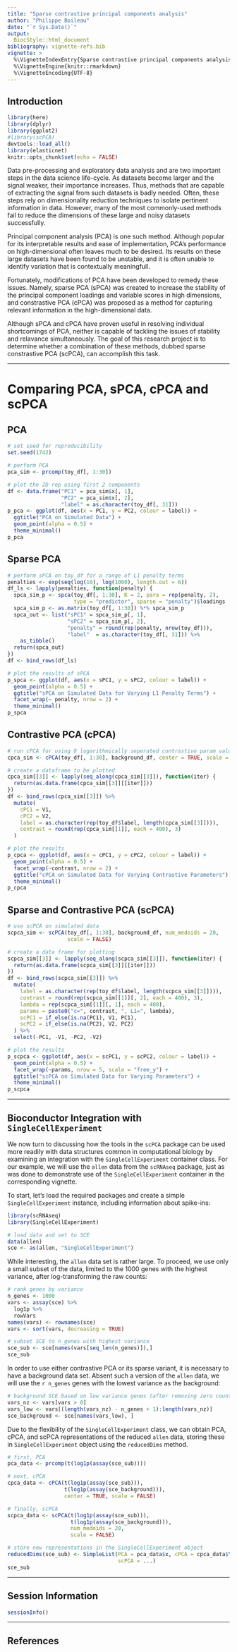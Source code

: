 ```yaml
---
title: "Sparse contrastive principal components analysis"
author: "Philippe Boileau"
date: "`r Sys.Date()`"
output:
  BiocStyle::html_document
bibliography: vignette-refs.bib
vignette: >
  %\VignetteIndexEntry{Sparse contrastive principal components analysis}
  %\VignetteEngine{knitr::rmarkdown}
  %\VignetteEncoding{UTF-8}
---
```


## Introduction

```r
library(here)
library(dplyr)
library(ggplot2)
#library(scPCA)
devtools::load_all()
library(elasticnet)
knitr::opts_chunk$set(echo = FALSE)
```

Data pre-processing and exploratory data analysis and are two important steps in
the data science life-cycle. As datasets become larger and the signal weaker,
their importance increases. Thus, methods that are capable of extracting the
signal from such datasets is badly needed. Often, these steps rely on
dimensionality reduction techniques to isolate pertinent information in data.
However, many of the most commonly-used methods fail to reduce the dimensions of
these large and noisy datasets successfully.

Principal component analysis (PCA) is one such method. Although popular for its
interpretable results and ease of implementation, PCA's performance on
high-dimensional often leaves much to be desired. Its results on these large
datasets have been found to be unstable, and it is often unable to identify
variation that is contextually meaningfull.

Fortunately, modifications of PCA have been developed to remedy these issues.
Namely, sparse PCA (sPCA) was created to increase the stability of the principal
component loadings and variable scores in high dimensions, and constrastive PCA
(cPCA) was proposed as a method for capturing relevant information in the
high-dimensional data.

Although sPCA and cPCA have proven useful in resolving individual shortcomings
of PCA, neither is capable of tackling the issues of stability and relavance
simultaneously. The goal of this research project is to determine whether a
combination of these methods, dubbed sparse constrastive PCA (scPCA), can
accomplish this task.

---

# Comparing PCA, sPCA, cPCA and scPCA

## PCA

```r
# set seed for reproducibility
set.seed(1742)

# perform PCA
pca_sim <- prcomp(toy_df[, 1:30])

# plot the 2D rep using first 2 components
df <- data.frame("PC1" = pca_sim$x[, 1],
                 "PC2" = pca_sim$x[, 2],
                 "label" = as.character(toy_df[, 31]))
p_pca <- ggplot(df, aes(x = PC1, y = PC2, colour = label)) +
  ggtitle("PCA on Simulated Data") +
  geom_point(alpha = 0.5) +
  theme_minimal()
p_pca
```

## Sparse PCA

```r
# perform sPCA on toy_df for a range of L1 penalty terms
penalties <- exp(seq(log(10), log(1000), length.out = 6))
df_ls <- lapply(penalties, function(penalty) {
  spca_sim_p <- spca(toy_df[, 1:30], K = 2, para = rep(penalty, 2),
                     type = "predictor", sparse = "penalty")$loadings
  spca_sim_p <- as.matrix(toy_df[, 1:30]) %*% spca_sim_p
  spca_out <- list("sPC1" = spca_sim_p[, 1],
                   "sPC2" = spca_sim_p[, 2],
                   "penalty" = round(rep(penalty, nrow(toy_df))),
                   "label"  = as.character(toy_df[, 31])) %>%
    as_tibble()
  return(spca_out)
})
df <- bind_rows(df_ls)

# plot the results of sPCA
p_spca <- ggplot(df, aes(x = sPC1, y = sPC2, colour = label)) +
  geom_point(alpha = 0.5) +
  ggtitle("sPCA on Simulated Data for Varying L1 Penalty Terms") +
  facet_wrap(~ penalty, nrow = 2) +
  theme_minimal()
p_spca
```

## Contrastive PCA (cPCA)

```r
# run cPCA for using 8 logarithmically seperated contrastive param values
cpca_sim <- cPCA(toy_df[, 1:30], background_df, center = TRUE, scale = FALSE)

# create a dataframe to be plotted
cpca_sim[[3]] <- lapply(seq_along(cpca_sim[[3]]), function(iter) {
  return(as.data.frame(cpca_sim[[3]][[iter]]))
})
df <- bind_rows(cpca_sim[[3]]) %>%
  mutate(
    cPC1 = V1,
    cPC2 = V2,
    label = as.character(rep(toy_df$label, length(cpca_sim[[3]]))),
    contrast = round(rep(cpca_sim[[1]], each = 400), 3)
  )

# plot the results
p_cpca <- ggplot(df, aes(x = cPC1, y = cPC2, colour = label)) +
  geom_point(alpha = 0.5) +
  facet_wrap(~contrast, nrow = 2) +
  ggtitle("cPCA on Simulated Data for Varying Contrastive Parameters") +
  theme_minimal()
p_cpca
```

## Sparse and Contrastive PCA (scPCA)

```r
# use scPCA on simulated data
scpca_sim <- scPCA(toy_df[, 1:30], background_df, num_medoids = 20,
                   scale = FALSE)

# create a data frame for plotting
scpca_sim[[3]] <- lapply(seq_along(scpca_sim[[3]]), function(iter) {
  return(as.data.frame(scpca_sim[[3]][[iter]]))
})
df <- bind_rows(scpca_sim[[3]]) %>%
  mutate(
    label = as.character(rep(toy_df$label, length(scpca_sim[[3]]))),
    contrast = round(rep(scpca_sim[[1]][, 2], each = 400), 3),
    lambda = rep(scpca_sim[[1]][, 1], each = 400),
    params = paste0("c=", contrast, ", L1=", lambda),
    scPC1 = if_else(is.na(PC1), V1, PC1),
    scPC2 = if_else(is.na(PC2), V2, PC2)
  ) %>%
  select(-PC1, -V1, -PC2, -V2)

# plot the results
p_scpca <- ggplot(df, aes(x = scPC1, y = scPC2, colour = label)) +
  geom_point(alpha = 0.5) +
  facet_wrap(~params, nrow = 5, scale = "free_y") +
  ggtitle("scPCA on Simulated Data for Varying Parameters") +
  theme_minimal()
p_scpca
```

---

## Bioconductor Integration with `SingleCellExperiment`

We now turn to discussing how the tools in the `scPCA` package can be used more
readily with data structures common in computational biology by examining an
integration with the `SingleCellExperiment` container class. For our example, we
will use the `allen` data from the `scRNAseq` package, just as was done to
demonstrate use of the `SingleCellExperiment` container in the corresponding
vignette.

To start, let's load the required packages and create a simple
`SingleCellExperiment` instance, including information about spike-ins:

```r
library(scRNAseq)
library(SingleCellExperiment)

# load data and set to SCE
data(allen)
sce <- as(allen, "SingleCellExperiment")
```

While interesting, the `allen` data set is rather large. To proceed, we use only
a small subset of the data, limited to the 1000 genes with the highest variance,
after log-transforming the raw counts:

```r
# rank genes by variance
n_genes <- 1000
vars <- assay(sce) %>%
  log1p %>%
  rowVars
names(vars) <- rownames(sce)
vars <- sort(vars, decreasing = TRUE)

# subset SCE to n_genes with highest variance
sce_sub <- sce[names(vars[seq_len(n_genes)]),]
sce_sub
```

In order to use either contrastive PCA or its sparse variant, it is necessary to
have a background data set. Absent such a version of the `allen` data, we will
use the `r n_genes` genes with the lowest variance as the background:

```r
# background SCE based on low variance genes (after removing zero counts)
vars_nz <- vars[vars > 0]
vars_low <- vars[(length(vars_nz) - n_genes + 1):length(vars_nz)]
sce_background <- sce[names(vars_low), ]
```

Due to the flexibility of the `SingleCellExperiment` class, we can obtain PCA,
cPCA, and scPCA representations of the reduced `allen` data, storing these in
 `SingleCellExperiment` object using the `reducedDims` method.

```r
# first, PCA
pca_data <- prcomp(t(log1p(assay(sce_sub))))

# next, cPCA
cpca_data <- cPCA(t(log1p(assay(sce_sub))),
                  t(log1p(assay(sce_background))),
                  center = TRUE, scale = FALSE)

# finally, scPCA
scpca_data <- scPCA(t(log1p(assay(sce_sub))),
                    t(log1p(assay(sce_background))),
                    num_medoids = 20,
                    scale = FALSE)

# store new representations in the SingleCellExperiment object
reducedDims(sce_sub) <- SimpleList(PCA = pca_data$x, cPCA = cpca_data$Y,
                                   scPCA = ...)
sce_sub
```

---

## Session Information

```r
sessionInfo()
```

---

## References

